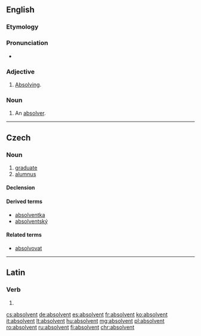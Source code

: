 {{also|Absolvent}}
==English==

===Etymology===
{{etyl|la|en}} {{lena}} {{term|absolvens|lang=la}}

===Pronunciation===
* {{a|US}} {{IPA|/æbˈzɑlv.n̩t/|/əbˈzɑlv.n̩t/|/æbˈsɑlv.n̩t/|/əbˈsɑlv.n̩t/|lang=en}}

===Adjective===
{{en-adj}}

# {{context|rare|lang=en}} [[absolving|Absolving]].
#: {{rfquotek|Carlyle}}

===Noun===
{{en-noun}}

# {{context|rare|lang=en}} An [[absolver]].

----

==Czech==

===Noun===
{{cs-noun|g=m}}

# [[graduate]] {{gloss|from a university}}
# [[alumnus]] {{gloss|graduate of an educational institution}}

====Declension====
{{cs-decl-noun-auto|ma|absolve|n|t}}

====Derived terms====
* [[absolventka]]
* [[absolventský]]

====Related terms====
* [[absolvovat]]

----

==Latin==

===Verb===
{{la-verb-form|absolvent}}

# {{inflection of|absolvō||3|p|futr|actv|indc|lang=la}}

[[cs:absolvent]]
[[de:absolvent]]
[[es:absolvent]]
[[fr:absolvent]]
[[ko:absolvent]]
[[it:absolvent]]
[[lt:absolvent]]
[[hu:absolvent]]
[[mg:absolvent]]
[[pl:absolvent]]
[[ro:absolvent]]
[[ru:absolvent]]
[[fi:absolvent]]
[[chr:absolvent]]